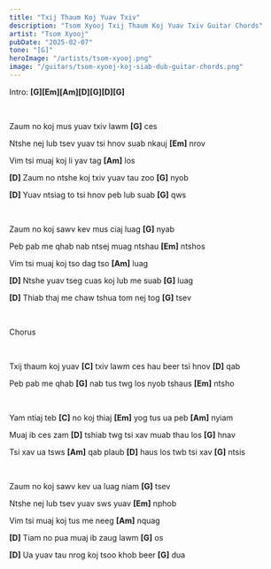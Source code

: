 ```yaml
---
title: "Txij Thaum Koj Yuav Txiv"
description: "Tsom Xyooj Txij Thaum Koj Yuav Txiv Guitar Chords"
artist: "Tsom Xyooj"
pubDate: "2025-02-07"
tone: "[G]"
heroImage: "/artists/tsom-xyooj.png"
image: "/guitars/tsom-xyooj-koj-siab-dub-guitar-chords.png"
---
```


Intro: <b>[G][Em][Am][D][G][D][G]</b>

<br />

Zaum no koj mus yuav txiv lawm <b>[G]</b> ces

Ntshe nej lub tsev yuav tsi hnov suab nkauj <b>[Em]</b> nrov

Vim tsi muaj koj li yav tag <b>[Am]</b> los

<b>[D]</b> Zaum no ntshe koj txiv yuav tau zoo <b>[G]</b> nyob

<b>[D]</b> Yuav ntsiag to tsi hnov peb lub suab <b>[G]</b> qws

<br />

Zaum no koj sawv kev mus ciaj luag <b>[G]</b> nyab

Peb pab me qhab nab ntsej muag ntshau <b>[Em]</b> ntshos

Vim tsi muaj koj tso dag tso <b>[Am]</b> luag

<b>[D]</b> Ntshe yuav tseg cuas koj lub me suab <b>[G]</b> luag

<b>[D]</b> Thiab thaj me chaw tshua tom nej tog <b>[G]</b> tsev

<br />

Chorus

<br />

Txij thaum koj yuav <b>[C]</b> txiv lawm ces hau beer tsi hnov <b>[D]</b> qab

Peb pab me qhab <b>[G]</b> nab tus twg los nyob tshaus <b>[Em]</b> ntsho

<br />

Yam ntiaj teb <b>[C]</b> no koj thiaj <b>[Em]</b> yog tus ua peb <b>[Am]</b> nyiam

Muaj ib ces zam <b>[D]</b> tshiab twg tsi xav muab thau los <b>[G]</b> hnav

Tsi xav ua tsws <b>[Am]</b> qab plaub <b>[D]</b> haus los twb tsi xav <b>[G]</b> ntsis

<br />

Zaum no koj sawv kev ua luag niam <b>[G]</b> tsev

Ntshe nej lub tsev yuav sws yuav <b>[Em]</b> nphob

Vim tsi muaj koj tus me neeg <b>[Am]</b> nquag

<b>[D]</b> Tiam no pua muaj ib zaug lawm <b>[G]</b> os

<b>[D]</b> Ua yuav tau nrog koj tsoo khob beer <b>[G]</b> dua
